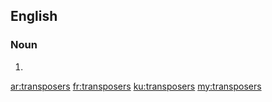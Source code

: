==English==

===Noun===
{{head|en|plural}}

# {{plural of|transposer|lang=en|nocat=1}}

[[ar:transposers]]
[[fr:transposers]]
[[ku:transposers]]
[[my:transposers]]